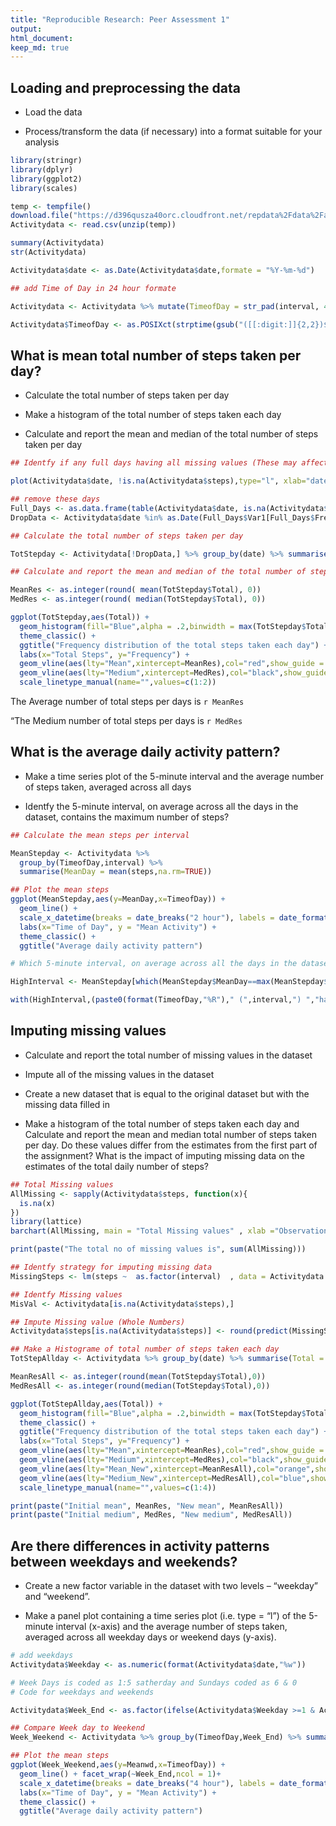 ```yaml
---
title: "Reproducible Research: Peer Assessment 1"
output: 
html_document:
keep_md: true
---
```



## Loading and preprocessing the data

* Load the data  

* Process/transform the data (if necessary) into a format suitable for your analysis  

```r
library(stringr)
library(dplyr)
library(ggplot2)
library(scales)

temp <- tempfile()
download.file("https://d396qusza40orc.cloudfront.net/repdata%2Fdata%2Factivity.zip",temp, mode="wb")
Activitydata <- read.csv(unzip(temp))  

summary(Activitydata)
str(Activitydata)

Activitydata$date <- as.Date(Activitydata$date,formate = "%Y-%m-%d")

## add Time of Day in 24 hour formate

Activitydata <- Activitydata %>% mutate(TimeofDay = str_pad(interval, 4, pad = "0"))

Activitydata$TimeofDay <- as.POSIXct(strptime(gsub("([[:digit:]]{2,2})$", ":\\1", Activitydata$TimeofDay),format = "%R"))

```

## What is mean total number of steps taken per day?

* Calculate the total number of steps taken per day

* Make a histogram of the total number of steps taken each day

* Calculate and report the mean and median of the total number of steps taken per day

```r
## Identfy if any full days having all missing values (These may affect the mean by providing 0 values for theses days)

plot(Activitydata$date, !is.na(Activitydata$steps),type="l", xlab="date",ylab="Complete Data", main="Days with no activity")

## remove these days
Full_Days <- as.data.frame(table(Activitydata$date, is.na(Activitydata$steps)))
DropData <- Activitydata$date %in% as.Date(Full_Days$Var1[Full_Days$Freq==288 & Full_Days$Var2=="TRUE"])

## Calculate the total number of steps taken per day

TotStepday <- Activitydata[!DropData,] %>% group_by(date) %>% summarise(Total = sum(steps, na.rm = TRUE))

## Calculate and report the mean and median of the total number of steps taken per day

MeanRes <- as.integer(round( mean(TotStepday$Total), 0))
MedRes <- as.integer(round( median(TotStepday$Total), 0))

ggplot(TotStepday,aes(Total)) + 
  geom_histogram(fill="Blue",alpha = .2,binwidth = max(TotStepday$Total)/12) + 
  theme_classic() +
  ggtitle("Frequency distribution of the total steps taken each day") +
  labs(x="Total Steps", y="Frequency") +
  geom_vline(aes(lty="Mean",xintercept=MeanRes),col="red",show_guide = TRUE) +
  geom_vline(aes(lty="Medium",xintercept=MedRes),col="black",show_guide = TRUE) +
  scale_linetype_manual(name="",values=c(1:2))

```

The Average number of total steps per days is `r MeanRes`

"The Medium number of total steps per days is `r MedRes`


## What is the average daily activity pattern?

* Make a time series plot of the 5-minute interval and the average number of steps taken, averaged across all days  

* Identfy the 5-minute interval, on average across all the days in the dataset, contains the maximum number of steps?

```r
## Calculate the mean steps per interval

MeanStepday <- Activitydata %>%
  group_by(TimeofDay,interval) %>% 
  summarise(MeanDay = mean(steps,na.rm=TRUE))

## Plot the mean steps 
ggplot(MeanStepday,aes(y=MeanDay,x=TimeofDay)) + 
  geom_line() + 
  scale_x_datetime(breaks = date_breaks("2 hour"), labels = date_format("%H:%M")) + 
  labs(x="Time of Day", y = "Mean Activity") + 
  theme_classic() +
  ggtitle("Average daily activity pattern")

# Which 5-minute interval, on average across all the days in the dataset, contains the maximum number of steps?

HighInterval <- MeanStepday[which(MeanStepday$MeanDay==max(MeanStepday$MeanDay)),]

with(HighInterval,(paste0(format(TimeofDay,"%R")," (",interval,") ","has the highest average number of steps in the data set of ",round(MeanDay,2))))

```

## Imputing missing values

* Calculate and report the total number of missing values in the dataset  

* Impute all of the missing values in the dataset  

* Create a new dataset that is equal to the original dataset but with the missing data filled in  

* Make a histogram of the total number of steps taken each day and Calculate and report the mean and median total number of steps taken per day. Do these values differ from the estimates from the first part of the assignment? What is the impact of imputing missing data on the estimates of the total daily number of steps?


```r
## Total Missing values
AllMissing <- sapply(Activitydata$steps, function(x){
  is.na(x)
})
library(lattice)
barchart(AllMissing, main = "Total Missing values" , xlab ="Observations")

print(paste("The total no of missing values is", sum(AllMissing)))

## Identfy strategy for imputing missing data 
MissingSteps <- lm(steps ~  as.factor(interval)  , data = Activitydata )

## Identfy Missing values
MisVal <- Activitydata[is.na(Activitydata$steps),]

## Impute Missing value (Whole Numbers)
Activitydata$steps[is.na(Activitydata$steps)] <- round(predict(MissingSteps,MisVal),0)

## Make a Histograme of total number of steps taken each day
TotStepAllday <- Activitydata %>% group_by(date) %>% summarise(Total = sum(steps,na.rm=TRUE))

MeanResAll <- as.integer(round(mean(TotStepday$Total),0))
MedResAll <- as.integer(round(median(TotStepday$Total),0))

ggplot(TotStepAllday,aes(Total)) + 
  geom_histogram(fill="Blue",alpha = .2,binwidth = max(TotStepday$Total)/12) + 
  theme_classic() +
  ggtitle("Frequency distribution of the total steps taken each day") +
  labs(x="Total Steps", y="Frequency") +
  geom_vline(aes(lty="Mean",xintercept=MeanRes),col="red",show_guide = TRUE) +
  geom_vline(aes(lty="Medium",xintercept=MedRes),col="black",show_guide = TRUE) +
  geom_vline(aes(lty="Mean_New",xintercept=MeanResAll),col="orange",show_guide = TRUE) +
  geom_vline(aes(lty="Medium_New",xintercept=MedResAll),col="blue",show_guide = TRUE) +
  scale_linetype_manual(name="",values=c(1:4))

print(paste("Initial mean", MeanRes, "New mean", MeanResAll))
print(paste("Initial medium", MedRes, "New medium", MedResAll))


```


## Are there differences in activity patterns between weekdays and weekends?

* Create a new factor variable in the dataset with two levels – “weekday” and “weekend”.

* Make a panel plot containing a time series plot (i.e. type = "l") of the 5-minute interval (x-axis) and the average number of steps taken, averaged across all weekday days or weekend days (y-axis).

```r

# add weekdays
Activitydata$Weekday <- as.numeric(format(Activitydata$date,"%w"))

# Week Days is coded as 1:5 satherday and Sundays coded as 6 & 0
# Code for weekdays and weekends

Activitydata$Week_End <- as.factor(ifelse(Activitydata$Weekday >=1 & Activitydata$Weekday <= 5, "WeekDay","Weekend" ))

## Compare Week day to Weekend
Week_Weekend <- Activitydata %>% group_by(TimeofDay,Week_End) %>% summarise(Meanwd = mean(steps,na.rm=TRUE))

## Plot the mean steps 
ggplot(Week_Weekend,aes(y=Meanwd,x=TimeofDay)) + 
  geom_line() + facet_wrap(~Week_End,ncol = 1)+
  scale_x_datetime(breaks = date_breaks("4 hour"), labels = date_format("%H:%M")) + 
  labs(x="Time of Day", y = "Mean Activity") + 
  theme_classic() +
  ggtitle("Average daily activity pattern")

```

